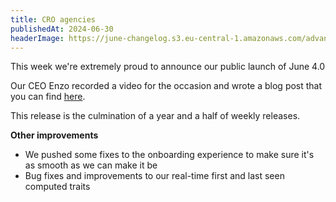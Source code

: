 ```yaml
---
title: CRO agencies
publishedAt: 2024-06-30
headerImage: https://june-changelog.s3.eu-central-1.amazonaws.com/advanced-retention-insights/header.png
---
```


This week we're extremely proud to announce our public launch of June 4.0

Our CEO Enzo recorded a video for the occasion and wrote a blog post that you can find [here](https://www.june.so/blog/june-4-0).

This release is the culmination of a year and a half of weekly releases.

**Other improvements**

- We pushed some fixes to the onboarding experience to make sure it's as smooth as we can make it be
- Bug fixes and improvements to our real-time first and last seen computed traits